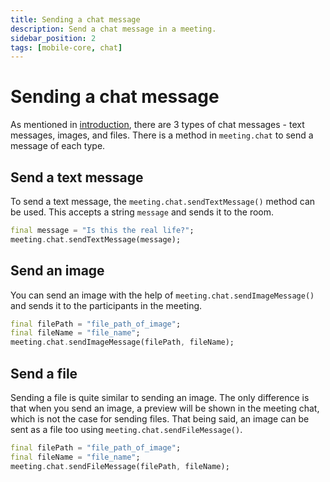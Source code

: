 ```yaml
---
title: Sending a chat message
description: Send a chat message in a meeting.
sidebar_position: 2
tags: [mobile-core, chat]
---
```


# Sending a chat message

As mentioned in [introduction](./introduction), there are 3 types of chat
messages - text messages, images, and files. There is a method in `meeting.chat`
to send a message of each type.

## Send a text message

To send a text message, the `meeting.chat.sendTextMessage()` method can be used.
This accepts a string `message` and sends it to the room.

```dart
final message = "Is this the real life?";
meeting.chat.sendTextMessage(message);
```

## Send an image

You can send an image with the help of `meeting.chat.sendImageMessage()` and
sends it to the participants in the meeting.

```dart
final filePath = "file_path_of_image";
final fileName = "file_name";
meeting.chat.sendImageMessage(filePath, fileName);
```

## Send a file

Sending a file is quite similar to sending an image. The only difference is that
when you send an image, a preview will be shown in the meeting chat, which is
not the case for sending files. That being said, an image can be sent as a file
too using `meeting.chat.sendFileMessage()`.

```dart
final filePath = "file_path_of_image";
final fileName = "file_name";
meeting.chat.sendFileMessage(filePath, fileName);
```
